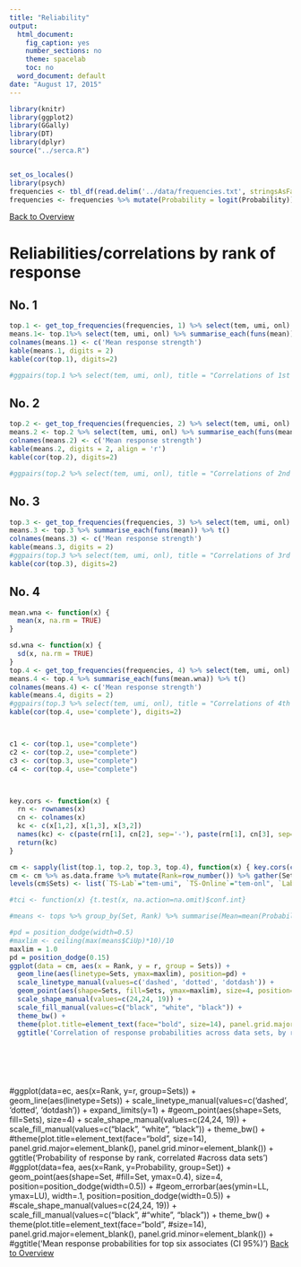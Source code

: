 ```yaml
---
title: "Reliability"
output:
  html_document:
    fig_caption: yes
    number_sections: no
    theme: spacelab
    toc: no
  word_document: default
date: "August 17, 2015"
---
```

```r
library(knitr)
library(ggplot2)
library(GGally)
library(DT)
library(dplyr)
source("../serca.R")


set_os_locales()
library(psych)
frequencies <- tbl_df(read.delim('../data/frequencies.txt', stringsAsFactors = T, fileEncoding="UTF-8"))
frequencies <- frequencies %>% mutate(Probability = logit(Probability))


```

[Back to Overview](overview.html)

# Reliabilities/correlations by rank of response

## No. 1
```r
top.1 <- get_top_frequencies(frequencies, 1) %>% select(tem, umi, onl)
means.1<- top.1%>% select(tem, umi, onl) %>% summarise_each(funs(mean)) %>% t()
colnames(means.1) <- c('Mean response strength')
kable(means.1, digits = 2)
kable(cor(top.1), digits=2)

#ggpairs(top.1 %>% select(tem, umi, onl), title = "Correlations of 1st response strengths")
```

## No. 2
```r
top.2 <- get_top_frequencies(frequencies, 2) %>% select(tem, umi, onl)
means.2 <- top.2 %>% select(tem, umi, onl) %>% summarise_each(funs(mean) ) %>% t()
colnames(means.2) <- c('Mean response strength')
kable(means.2, digits = 2, align = 'r')
kable(cor(top.2), digits=2)

#ggpairs(top.2 %>% select(tem, umi, onl), title = "Correlations of 2nd response strengths" )
```

## No. 3
```r
top.3 <- get_top_frequencies(frequencies, 3) %>% select(tem, umi, onl)
means.3 <- top.3 %>% summarise_each(funs(mean)) %>% t()
colnames(means.3) <- c('Mean response strength')
kable(means.3, digits = 2)
#ggpairs(top.3 %>% select(tem, umi, onl), title = "Correlations of 3rd response strengths")
kable(cor(top.3), digits=2)


```


## No. 4
```r
mean.wna <- function(x) {
  mean(x, na.rm = TRUE)
}

sd.wna <- function(x) {
  sd(x, na.rm = TRUE)
}
top.4 <- get_top_frequencies(frequencies, 4) %>% select(tem, umi, onl)
means.4 <- top.4 %>% summarise_each(funs(mean.wna)) %>% t()
colnames(means.4) <- c('Mean response strength')
kable(means.4, digits = 2)
#ggpairs(top.3 %>% select(tem, umi, onl), title = "Correlations of 4th response strengths")
kable(cor(top.4, use='complete'), digits=2)



c1 <- cor(top.1, use="complete")
c2 <- cor(top.2, use="complete")
c3 <- cor(top.3, use="complete")
c4 <- cor(top.4, use="complete")



key.cors <- function(x) {
  rn <- rownames(x)
  cn <- colnames(x)
  kc <- c(x[1,2], x[1,3], x[3,2])
  names(kc) <- c(paste(rn[1], cn[2], sep='-'), paste(rn[1], cn[3], sep='-'), paste(rn[3], cn[2], sep='-'))
  return(kc)
}

cm <- sapply(list(top.1, top.2, top.3, top.4), function(x) { key.cors(cor(x, use="complete"))}) %>% t
cm <- cm %>% as.data.frame %>% mutate(Rank=row_number()) %>% gather(Sets, r, -Rank)
levels(cm$Sets) <- list(`TS-Lab`="tem-umi", `TS-Online`="tem-onl", `Lab-Online`="onl-umi")

#tci <- function(x) {t.test(x, na.action=na.omit)$conf.int}

#means <- tops %>% group_by(Set, Rank) %>% summarise(Mean=mean(Probability, na.rm=TRUE), CiLo=tci(Probability)[1], CiUp=tci(Probability)[1])

#pd = position_dodge(width=0.5)
#maxlim <- ceiling(max(means$CiUp)*10)/10
maxlim = 1.0
pd = position_dodge(0.15)
ggplot(data = cm, aes(x = Rank, y = r, group = Sets)) +
  geom_line(aes(linetype=Sets, ymax=maxlim), position=pd) +
  scale_linetype_manual(values=c('dashed', 'dotted', 'dotdash')) +
  geom_point(aes(shape=Sets, fill=Sets, ymax=maxlim), size=4, position=pd) +
  scale_shape_manual(values=c(24,24, 19)) +
  scale_fill_manual(values=c("black", "white", "black")) +
  theme_bw() +
  theme(plot.title=element_text(face="bold", size=14), panel.grid.major=element_blank(), panel.grid.minor=element_blank()) +
  ggtitle('Correlation of response probabilities across data sets, by rank')

          
  
  
  

```
#ggplot(data=ec, aes(x=Rank, y=r, group=Sets)) + geom_line(aes(linetype=Sets)) + scale_linetype_manual(values=c('dashed', 'dotted', 'dotdash')) + expand_limits(y=1) + #geom_point(aes(shape=Sets, fill=Sets), size=4) + scale_shape_manual(values=c(24,24, 19)) + scale_fill_manual(values=c("black", "white", "black")) + theme_bw() + #theme(plot.title=element_text(face="bold", size=14), panel.grid.major=element_blank(), panel.grid.minor=element_blank()) + ggtitle('Probability of response by rank, correlated #across data sets')
#ggplot(data=fea, aes(x=Rank, y=Probability, group=Set)) + geom_point(aes(shape=Set, #fill=Set, ymax=0.4), size=4, position=position_dodge(width=0.5)) + #geom_errorbar(aes(ymin=LL, ymax=LU), width=.1, position=position_dodge(width=0.5))  + #scale_shape_manual(values=c(24,24, 19)) + scale_fill_manual(values=c("black", #"white", "black")) + theme_bw() + theme(plot.title=element_text(face="bold", #size=14), panel.grid.major=element_blank(), panel.grid.minor=element_blank()) + #ggtitle('Mean response probabilities for top six associates (CI 95%)')
[Back to Overview](overview.html)
